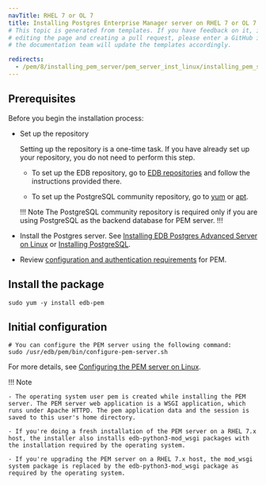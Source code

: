 ```yaml
---
navTitle: RHEL 7 or OL 7
title: Installing Postgres Enterprise Manager server on RHEL 7 or OL 7 x86_64
# This topic is generated from templates. If you have feedback on it, instead of
# editing the page and creating a pull request, please enter a GitHub issue and
# the documentation team will update the templates accordingly.

redirects:
  - /pem/8/installing_pem_server/pem_server_inst_linux/installing_pem_server_using_edb_repository/x86_amd64/pem_server_rhel7_x86
---
```


## Prerequisites

Before you begin the installation process:

- Set up the repository

  Setting up the repository is a one-time task. If you have already set up your repository, you do not need to perform this step.

  - To set up the EDB repository, go to [EDB repositories](https://www.enterprisedb.com/repos-downloads) and follow the instructions provided there.

  - To set up the PostgreSQL community repository, go to [yum](https://www.postgresql.org/download/linux/redhat/) or [apt](https://wiki.postgresql.org/wiki/Apt).

  !!! Note
  The PostgreSQL community repository is required only if you are using PostgreSQL as the backend database for PEM server.
  !!!

- Install the Postgres server. See [Installing EDB Postgres Advanced Server on Linux](/epas/latest/installing/) or [Installing PostgreSQL](/supported-open-source/postgresql/installer/).

- Review [configuration and authentication requirements](../prerequisites/) for PEM.

## Install the package

```shell
sudo yum -y install edb-pem
```

## Initial configuration

```shell
# You can configure the PEM server using the following command:
sudo /usr/edb/pem/bin/configure-pem-server.sh
```

For more details, see [Configuring the PEM server on Linux](../configuring_the_pem_server_on_linux/).

!!! Note

    - The operating system user pem is created while installing the PEM server. The PEM server web application is a WSGI application, which runs under Apache HTTPD. The pem application data and the session is saved to this user's home directory.

    - If you're doing a fresh installation of the PEM server on a RHEL 7.x host, the installer also installs edb-python3-mod_wsgi packages with the installation required by the operating system.

    - If you're upgrading the PEM server on a RHEL 7.x host, the mod_wsgi system package is replaced by the edb-python3-mod_wsgi package as required by the operating system.
